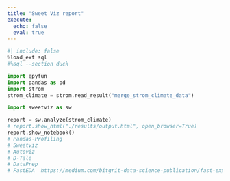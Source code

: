 ```yaml
---
title: "Sweet Viz report"
execute:
  echo: false
  eval: true
---
```


```python
#| include: false
%load_ext sql
#%sql --section duck

import epyfun
import pandas as pd
import strom
strom_climate = strom.read_result("merge_strom_climate_data")
```


```python
import sweetviz as sw

report = sw.analyze(strom_climate)
# report.show_html("./results/output.html", open_browser=True)
report.show_notebook()
# Pandas-Profiling
# Sweetviz
# Autoviz
# D-Tale
# DataPrep
# FastEDA  https://medium.com/bitgrit-data-science-publication/fast-exploratory-data-analysis-with-one-line-of-code-677fcba2342e
```

